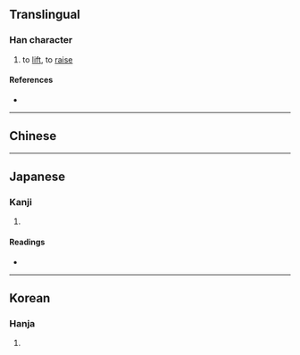 {{also|昂}}
{{character info}}
==Translingual==

===Han character===
{{Han char|rn=72|rad=日|as=05|sn=9|four=|canj=AMSL|ids=⿱日卭}}

# to [[lift]], to [[raise]]

====References====
* {{Han ref|kx=0494.181|dkj=13885|dj=0859.060|hdz=21497.051|uh=663B|ud=26171}}

----

==Chinese==
{{zh-see|昂|v}}

----

==Japanese==

===Kanji===
{{ja-kanji|grade=|rs=日05}}

# {{rfdef|ja|sort=日05}}

====Readings====
* {{ja-readings|on=[[こう]] (kō), [[ごう]] (gō)|kun=[[あがる]] (agaru), [[たかい]] (takai)}}

----

==Korean==

===Hanja===
{{ko-hanja|hangeul=앙|eumhun=|rv=ang|mr=ang|y=ang}}

# {{rfdef|ko|sort=日05}}